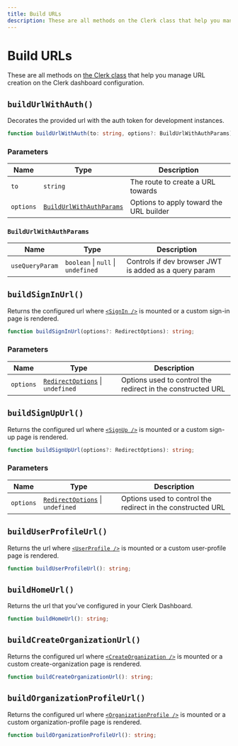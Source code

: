 ```yaml
---
title: Build URLs
description: These are all methods on the Clerk class that help you manage URL creation on the Clerk dashboard configuration.
---
```


# Build URLs

These are all methods on [the Clerk class](/docs/references/javascript/clerk/clerk) that help you manage URL creation on the Clerk dashboard configuration.

## `buildUrlWithAuth()`

Decorates the provided url with the auth token for development instances.

```typescript
function buildUrlWithAuth(to: string, options?: BuildUrlWithAuthParams): string;
```

### Parameters

| Name | Type | Description |
| --- | --- | --- |
| `to` | `string` | The route to create a URL towards |
| `options` | [`BuildUrlWithAuthParams`](#build-url-with-auth-params) | Options to apply toward the URL builder |

### `BuildUrlWithAuthParams`

| Name | Type | Description |
| --- | --- | --- |
| `useQueryParam` | `boolean` \| `null` \| `undefined` | Controls if dev browser JWT is added as a query param |

## `buildSignInUrl()`

Returns the configured url where [`<SignIn />`](/docs/components/authentication/sign-in) is mounted or a custom sign-in page is rendered.

```typescript
function buildSignInUrl(options?: RedirectOptions): string;
```

### Parameters

| Name | Type | Description |
| --- | --- | --- |
| `options` | [`RedirectOptions`](/docs/references/javascript/types/redirect-options) \| `undefined` | Options used to control the redirect in the constructed URL |

## `buildSignUpUrl()`

Returns the configured url where [`<SignUp />`](/docs/components/authentication/sign-up) is mounted or a custom sign-up page is rendered.

```typescript
function buildSignUpUrl(options?: RedirectOptions): string;
```

### Parameters

| Name | Type | Description |
| --- | --- | --- |
| `options` | [`RedirectOptions`](/docs/references/javascript/types/redirect-options) \| `undefined` | Options used to control the redirect in the constructed URL |

## `buildUserProfileUrl()`

Returns the url where [`<UserProfile />`](/docs/components/user/user-profile) is mounted or a custom user-profile page is rendered.

```typescript
function buildUserProfileUrl(): string;
```

## `buildHomeUrl()`

Returns the url that you've configured in your Clerk Dashboard.

```typescript
function buildHomeUrl(): string;
```

## `buildCreateOrganizationUrl()`

Returns the configured url where [`<CreateOrganization />`](/docs/components/organization/create-organization) is mounted or a custom create-organization page is rendered.

```typescript
function buildCreateOrganizationUrl(): string;
```

## `buildOrganizationProfileUrl()`

Returns the configured url where [`<OrganizationProfile />`](/docs/components/organization/organization-profile) is mounted or a custom organization-profile page is rendered.

```typescript
function buildOrganizationProfileUrl(): string;
```
